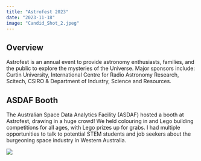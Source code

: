 ```yaml
---
title: "Astrofest 2023"
date: "2023-11-18"
image: "Candid_Shot_2.jpeg"
---
```

## Overview
Astrofest is an annual event to provide astronomy enthusiasts, families, and the public to explore the mysteries of the Universe.
Major sponsors include: Curtin University, International Centre for Radio Astronomy Research, Scitech, CSIRO & Department of Industry, Science and Resources.

## ASDAF Booth
The Australian Space Data Analytics Facility (ASDAF) hosted a booth at Astrofest, drawing in a huge crowd!
We held colouring in and Lego building competitions for all ages, with Lego prizes up for grabs.
I had multiple opportunities to talk to potential STEM students and job seekers about the burgeoning space industry in Western Australia.

![](Candid_Shot.jpeg)